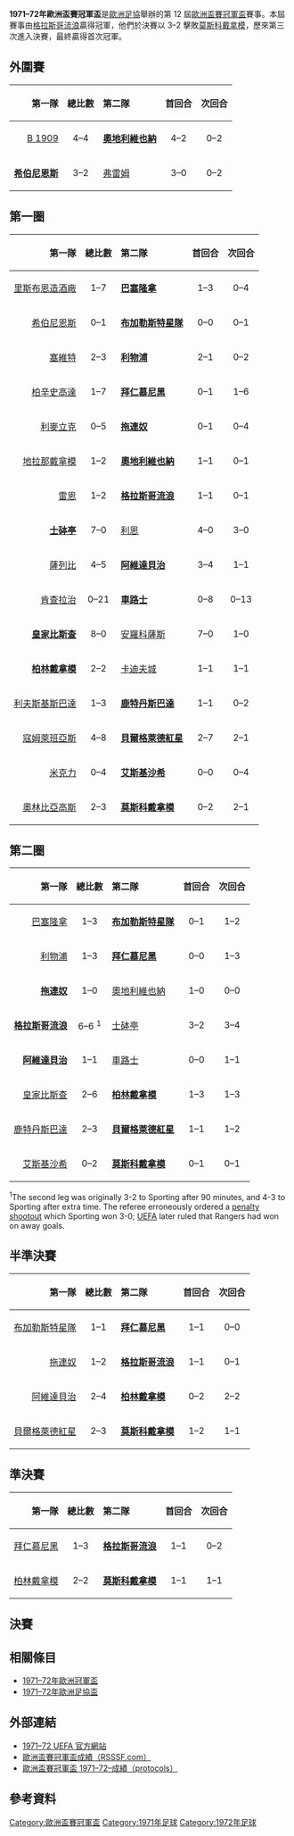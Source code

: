 {{NoteTA
|G1=football
|G2=uefa
}}
{{Infobox 國際足球賽事賽季
| tourney_name          = 歐洲盃賽冠軍盃
| year                  = 1971–72
| image                 = 
| size                  = 
| caption               = 
| edition               = 12
| defending_champ_other = {{flagicon|ENG}} [[切爾西足球俱樂部|車路士]]
| dates                 = 1971年8月17日–1972年5月24日
| num_teams             = 34 隊
| associations          = 33
| champion_other        = {{flagicon|SCO}} [[流浪者足球俱樂部|格拉斯哥流浪]]
| count                 = 1
| second_other          = {{flagicon|URS}} [[莫斯科迪納摩足球俱樂部|莫斯科戴拿模]]
| matches               = 65
| goals                 = 187
| attendance            = 
| top_scorer            = 
| player                = 
| prevseason            = [[1970–71年歐洲盃賽冠軍盃|1970–71]]
| nextseason            = [[1972–73年歐洲盃賽冠軍盃|1972–73]]
}}

'''1971–72年歐洲盃賽冠軍盃'''是[[歐洲足協|歐洲足協]]舉辦的第 12 屆[[歐洲盃賽冠軍盃|歐洲盃賽冠軍盃]]賽事。本屆賽事由[[流浪者足球俱樂部|格拉斯哥流浪]]贏得冠軍，他們於決賽以 3–2 擊敗[[莫斯科迪納摩足球俱樂部|莫斯科戴拿模]]，歷來第三次進入決賽，最終贏得首次冠軍。

== 外圍賽 ==
{| border="1" cellspacing="0" cellpadding="4"  style="border-collapse:collapse; width:70%;"
|- style="background:#efefef;"
! align=right|第一隊 !! 總比數 !! style="text-align:left;"|第二隊 !! 首回合 !! 次回合
|-
|align=right|[[1909足球會|B 1909]] {{flagicon|DEN}} || align=center|4–4{{agr}}|| {{flagicon|AUT}} '''[[奧地利維也納足球會|奧地利維也納]]'''|| align=center|4–2 || align=center|0–2
|-
|align=right|'''[[希伯尼安斯足球俱樂部|希伯尼恩斯]]''' {{flagicon|MLT}} || align=center|3–2|| {{flagicon|ISL}} [[弗拉姆足球俱樂部|弗雷姆]]|| align=center|3–0 || align=center|0–2
|}

== 第一圈 ==
{| border="1" cellspacing="0" cellpadding="4"  style="border-collapse:collapse; width:70%;"
|- style="background:#efefef;"
! align=right|第一隊 !! 總比數 !! style="text-align:left;"|第二隊 !! 首回合 !! 次回合
|-
|align=right|[[里斯布恩造酒廠足球會|里斯布恩造酒廠]] {{flagicon|NIR}} || align=center|1–7 || {{flagicon|ESP|1945}} '''[[巴塞羅那足球俱樂部|巴塞隆拿]]''' || align=center|1–3 || align=center|0–4
|-
|align=right|[[希伯尼安斯足球俱樂部|希伯尼恩斯]] {{flagicon|MLT}} || align=center|0–1 || {{flagicon|ROU|1965}} '''[[布加勒斯特星足球俱樂部|布加勒斯特星隊]]''' || align=center|0–0 || align=center|0–1
|-
|align=right|[[塞爾維特足球俱樂部|塞維特]] {{flagicon|SUI}} || align=center|2–3 || {{flagicon|ENG}} '''[[利物浦足球俱樂部|利物浦]]''' || align=center|2–1 || align=center|0–2
|-
|align=right|[[比爾森勝利足球俱樂部|柏辛史高達]] {{flagicon|TCH}} || align=center|1–7 || {{flagicon|FRG}} '''[[拜仁慕尼黑足球俱樂部|拜仁慕尼黑]]''' || align=center|0–1 || align=center|1–6
|-
|align=right|[[利麥立克足球會|利麥立克]] {{flagicon|IRL}} || align=center|0–5 || {{flagicon|ITA}} '''[[拖連奴足球會|拖連奴]]''' || align=center|0–1 || align=center|0–4
|-
|align=right|[[地拉那戴拿模體育會|地拉那戴拿模]] {{flagicon|ALB}} || align=center|1–2 ||{{flagicon|AUT}} '''[[奧地利維也納足球會|奧地利維也納]]'''|| align=center|1–1 || align=center|0–1
|-
|align=right|[[雷恩足球俱樂部|雷恩]] {{flagicon|FRA}} || align=center|1–2 || {{flagicon|SCO}} '''[[流浪者足球俱樂部|格拉斯哥流浪]]''' || align=center|1–1 || align=center|0–1
|-
|align=right|'''[[葡萄牙士砵亭俱樂部|士砵亭]]''' {{flagicon|POR}} || align=center|7–0 || {{flagicon|Norway}} [[利恩足球會|利恩]] || align=center|4–0 || align=center|3–0
|-
|align=right|[[薩列比索斯諾維茨|薩列比]] {{flagicon|POL}} || align=center|4–5 || {{flagicon|SWE}} '''[[阿維達貝治足球會|阿維達貝治]]''' || align=center|3–4 || align=center|1–1
|-
|align=right|[[凱爾耶恩足球俱樂部|肯查拉治]] {{flagicon|LUX}} || align=center|0–21 || {{flagicon|ENG}} '''[[切爾西足球俱樂部|車路士]]''' || align=center|0–8 || align=center|0–13
|-
|align=right|'''[[皇家比斯查足球及田徑會|皇家比斯查]]''' {{flagicon|BEL}} || align=center|8–0 || {{flagicon|CYP}} [[阿諾索西斯足球俱樂部|安羅科薩斯]] || align=center|7–0 || align=center|1–0
|-
|align=right|'''[[柏林戴拿模足球會|柏林戴拿模]]''' {{flagicon|GDR}} || align=center|2–2{{pso|5–4}}|| {{flagicon|WAL}} [[卡迪夫城足球俱樂部|卡迪夫城]] || align=center|1–1 || align=center|1–1{{aet}}
|-
|align=right|[[索菲亞列夫斯基足球俱樂部|利夫斯基斯巴達]] {{flagicon|BUL|1971}} || align=center|1–3 ||{{flagicon|NED}} '''[[鹿特丹斯巴達|鹿特丹斯巴達]]''' || align=center|1–1 || align=center|0–2
|-
|align=right|[[寇姆萊班亞斯|寇姆萊班亞斯]] {{flagicon|HUN}} || align=center|4–8 || {{flagicon|YUG}} '''[[貝爾格萊德紅星足球俱樂部|貝爾格萊德紅星]]''' || align=center|2–7 || align=center|2–1
|-
|align=right|[[米克力足球會|米克力]] {{flagicon|Finland}} || align=center|0–4 || {{flagicon|TUR}} '''[[艾斯基沙希體育會|艾斯基沙希]]''' || align=center|0–0 || align=center|0–4
|-
|align=right|[[奧林匹亞科斯足球俱樂部|奧林比亞高斯]] {{flagicon|GRE|old}} || align=center|2–3 || {{flagicon|URS}} '''[[莫斯科迪納摩足球俱樂部|莫斯科戴拿模]]''' || align=center|0–2 || align=center|2–1
|}

== 第二圈 ==
{| border="1" cellspacing="0" cellpadding="4"  style="border-collapse:collapse; width:70%;"
|- style="background:#efefef;"
! align=right|第一隊 !! 總比數 !! style="text-align:left;"|第二隊 !! 首回合 !! 次回合
|-
|align=right|[[巴塞羅那足球俱樂部|巴塞隆拿]] {{flagicon|ESP|1945}} || align=center|1–3 || {{flagicon|ROU|1965}} '''[[布加勒斯特星足球俱樂部|布加勒斯特星隊]]''' || align=center|0–1 || align=center|1–2
|-
|align=right|[[利物浦足球俱樂部|利物浦]] {{flagicon|ENG}} || align=center|1–3 || {{flagicon|FRG}} '''[[拜仁慕尼黑足球俱樂部|拜仁慕尼黑]]''' || align=center|0–0 || align=center|1–3
|-
|align=right|'''[[拖連奴足球會|拖連奴]]''' {{flagicon|ITA}} || align=center|1–0 || {{flagicon|AUT}} [[奧地利維也納足球會|奧地利維也納]] || align=center|1–0 || align=center|0–0
|-
|align=right|'''[[流浪者足球俱樂部|格拉斯哥流浪]]''' {{flagicon|SCO}} || align=center|6–6{{agr}} <sup>1</sup>|| {{flagicon|POR}} [[葡萄牙士砵亭俱樂部|士砵亭]] || align=center|3–2 || align=center|3–4
|-
|align=right|'''[[阿維達貝治足球會|阿維達貝治]]''' {{flagicon|SWE}} || align=center|1–1{{agr}} || {{flagicon|ENG}} [[切爾西足球俱樂部|車路士]] || align=center|0–0 || align=center|1–1
|-
|align=right|[[皇家比斯查足球及田徑會|皇家比斯查]] {{flagicon|BEL}} || align=center|2–6 || {{flagicon|GDR}} '''[[柏林戴拿模足球會|柏林戴拿模]]''' || align=center|1–3 || align=center|1–3
|-
|align=right|[[鹿特丹斯巴達|鹿特丹斯巴達]] {{flagicon|NED}} || align=center|2–3 || {{flagicon|YUG}} '''[[貝爾格萊德紅星足球俱樂部|貝爾格萊德紅星]]''' || align=center|1–1 || align=center|1–2
|-
|align=right|[[艾斯基沙希體育會|艾斯基沙希]] {{flagicon|TUR}} || align=center|0–2 || {{flagicon|URS}} '''[[莫斯科迪納摩足球俱樂部|莫斯科戴拿模]]''' || align=center|0–1 || align=center|0–1
|}

<sup>1</sup>The second leg was originally 3-2 to Sporting after 90 minutes, and 4-3 to Sporting after extra time. The referee erroneously ordered a [[Penalty_shootout_(association_football)|penalty shootout]] which Sporting won 3-0; [[UEFA|UEFA]] later ruled that Rangers had won on away goals.

== 半準決賽 ==
{| border="1" cellspacing="0" cellpadding="4"  style="border-collapse:collapse; width:70%;"
|- style="background:#efefef;"
! align=right|第一隊 !! 總比數 !! style="text-align:left;"|第二隊 !! 首回合 !! 次回合
|-
|align=right|[[布加勒斯特星足球俱樂部|布加勒斯特星隊]] {{flagicon|ROU|1965}} || align=center|1–1{{agr}}|| {{flagicon|FRG}} '''[[拜仁慕尼黑足球俱樂部|拜仁慕尼黑]]''' || align=center|1–1 || align=center|0–0
|-
|align=right|[[拖連奴足球會|拖連奴]] {{flagicon|ITA}} || align=center|1–2 || {{flagicon|SCO}} '''[[流浪者足球俱樂部|格拉斯哥流浪]]''' || align=center|1–1 || align=center|0–1
|-
|align=right|[[阿維達貝治足球會|阿維達貝治]] {{flagicon|SWE}} || align=center|2–4 || {{flagicon|GDR}} '''[[柏林戴拿模足球會|柏林戴拿模]]''' || align=center|0–2 || align=center|2–2
|-
|align=right|[[貝爾格萊德紅星足球俱樂部|貝爾格萊德紅星]] {{flagicon|YUG}} || align=center|2–3 || {{flagicon|URS}} '''[[莫斯科迪納摩足球俱樂部|莫斯科戴拿模]]''' || align=center|1–2 || align=center|1–1
|}

== 準決賽 ==
{| border="1" cellspacing="0" cellpadding="4"  style="border-collapse:collapse; width:70%;"
|- style="background:#efefef;"
! align=right|第一隊 !! 總比數 !! style="text-align:left;"|第二隊 !! 首回合 !! 次回合
|-
|align=right|[[拜仁慕尼黑足球俱樂部|拜仁慕尼黑]] {{flagicon|FRG}} || align=center|1–3 || {{flagicon|SCO}} '''[[流浪者足球俱樂部|格拉斯哥流浪]]''' || align=center|1–1 || align=center|0–2
|-
|align=right|[[柏林戴拿模足球會|柏林戴拿模]] {{flagicon|GDR}} || align=center|2–2{{pso|1–4}}|| {{flagicon|URS}} '''[[莫斯科迪納摩足球俱樂部|莫斯科戴拿模]]''' || align=center|1–1 || align=center|1–1{{aet}}
|}

== 決賽 ==
{{football box
| date = 1972年5月24日
| time = 20:30
| team1 = [[流浪者足球俱樂部|格拉斯哥流浪]] {{flagicon|SCO}}
| score = 3 – 2
| report=[https://web.archive.org/web/20131202223752/http://www.sharkscores.com/Match/Default.aspx?id=808531 報告]
| team2 = {{flagicon|Soviet Union}} [[莫斯科迪納摩足球俱樂部|莫斯科戴拿模]]
| goals1 = [[Colin_Stein|Stein]] {{goal|23}}<br />[[Willie_Johnston|Johnston]] {{goal|40||49}}|
goals2 =  [[Vladimir_Eshtrekov|Eshtrekov]] {{goal|60}}<br> [[Aleksandr_Makhovikov|Makhovikov]] {{goal|87}}
| stadium = [[魯營球場|魯營球場]]，[[巴塞羅那|巴塞羅那]]
| attendance = 24,701
| referee = 
}}

== 相關條目 ==
*[[1971–72年歐洲冠軍盃|1971–72年歐洲冠軍盃]]
*[[1971–72年歐洲足協盃|1971–72年歐洲足協盃]]

== 外部連結 ==
* [https://web.archive.org/web/20100503062850/http://en.archive.uefa.com/competitions/ecwc/history/season%3D1971/intro.html 1971–72 UEFA 官方網站]
* [http://www.rsssf.com/ec/ecomp.html 歐洲盃賽冠軍盃成績（RSSSF.com）]{{Wayback|url=http://www.rsssf.com/ec/ecomp.html |date=20180116045414 }}
* [https://web.archive.org/web/20141129033229/http://www.sharkscores.com/Cups/Default.aspx?id=375&season=1971%2F1972 歐洲盃賽冠軍盃 1971–72–成績（protocols）]

== 參考資料 ==
{{reflist|2}}

{{歐洲盃賽冠軍盃球季}}

[[Category:歐洲盃賽冠軍盃|Category:歐洲盃賽冠軍盃]]
[[Category:1971年足球|Category:1971年足球]]
[[Category:1972年足球|Category:1972年足球]]